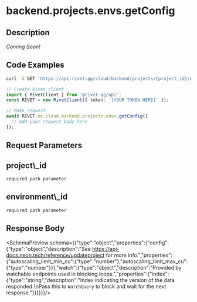 
# backend.projects.envs.getConfig



## Description

*Coming Soon!*


## Code Examples

<CodeGroup title='Request' tag='GET' label='https://api.rivet.gg/cloud/backend/projects/{project_id}/environments/{environment_id}/config'>

```bash {{ "title": "cURL" }}
curl -X GET 'https://api.rivet.gg/cloud/backend/projects/{project_id}/environments/{environment_id}/config'
```

```ts
// Create Rivet client
import { RivetClient } from '@rivet-gg/api';
const RIVET = new RivetClient({ token: '[YOUR TOKEN HERE]' });

// Make request
await RIVET.ee.cloud.backend.projects.envs.getConfig({
  // Add your request body here
});
```

</CodeGroup>

## Request Parameters
<div className="property ml-4">
<div className="flex flex-row items-center my-2">
<h2 className="text-lg font-bold text-cream-50 m-0">project\_id</h2><code className="m-0 ml-4 pb-0 pt-0.5 text-cream-500"><span className="font-normal text-cream-600">required</span> path parameter</code>
</div>

</div>
<div className="property ml-4">
<div className="flex flex-row items-center my-2">
<h2 className="text-lg font-bold text-cream-50 m-0">environment\_id</h2><code className="m-0 ml-4 pb-0 pt-0.5 text-cream-500"><span className="font-normal text-cream-600">required</span> path parameter</code>
</div>

</div>

## Response Body
<SchemaPreview schema={{"type":"object","properties":{"config":{"type":"object","description":"See https://api-docs.neon.tech/reference/updateproject for more info.","properties":{"autoscaling_limit_min_cu":{"type":"number"},"autoscaling_limit_max_cu":{"type":"number"}}},"watch":{"type":"object","description":"Provided by watchable endpoints used in blocking loops.","properties":{"index":{"type":"string","description":"Index indicating the version of the data responded.\nPass this to `WatchQuery` to block and wait for the next response."}}}}}}/>
